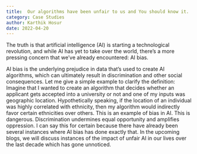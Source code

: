 ---
title:  Our algorithms have been unfair to us and You should know it.
category: Case Studies
author: Karthik Hosur
date: 2022-04-20
---
The truth is that artificial intelligence (AI) is starting a technological revolution, and while AI has yet to take over the world, there’s a more pressing concern that we’ve already encountered: AI bias.

AI bias is the underlying prejudice in data that’s used to create AI algorithms, which can ultimately result in discrimination and other social consequences. Let me give a simple example to clarify the definition: Imagine that I wanted to create an algorithm that decides whether an applicant gets accepted into a university or not and one of my inputs was geographic location. Hypothetically speaking, if the location of an individual was highly correlated with ethnicity, then my algorithm would indirectly favor certain ethnicities over others. This is an example of bias in AI. This is dangerous. Discrimination undermines equal opportunity and amplifies oppression. I can say this for certain because there have already been several instances where AI bias has done exactly that. In the upcoming blogs, we will discuss instances of the impact of unfair AI in our lives over the last decade which has gone unnoticed.

